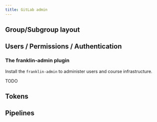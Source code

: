 ```yaml
---
title: GitLab admin
---
```


## Group/Subgroup layout


## Users / Permissions / Authentication

### The franklin-admin plugin

Install the `franklin-admin` to administer users and course infrastructure.

TODO


## Tokens


## Pipelines

